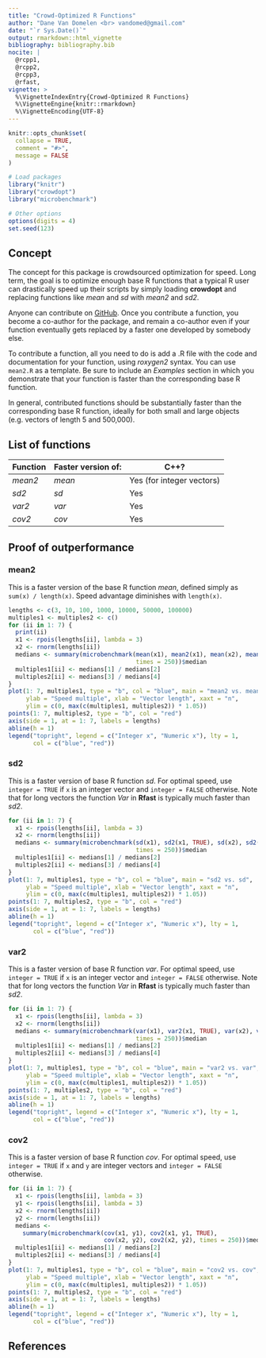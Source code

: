 ```yaml
---
title: "Crowd-Optimized R Functions"
author: "Dane Van Domelen <br> vandomed@gmail.com"
date: "`r Sys.Date()`"
output: rmarkdown::html_vignette
bibliography: bibliography.bib
nocite: | 
  @rcpp1, 
  @rcpp2,
  @rcpp3,
  @rfast,
vignette: >
  %\VignetteIndexEntry{Crowd-Optimized R Functions}
  %\VignetteEngine{knitr::rmarkdown}
  %\VignetteEncoding{UTF-8}
---
```


```r
knitr::opts_chunk$set(
  collapse = TRUE,
  comment = "#>",
  message = FALSE
)

# Load packages
library("knitr")
library("crowdopt")
library("microbenchmark")

# Other options
options(digits = 4)
set.seed(123)
```


## Concept

The concept for this package is crowdsourced optimization for speed. Long term, the goal is to optimize enough base R functions that a typical R user can drastically speed up their scripts by simply loading **crowdopt** and replacing functions like *mean* and *sd* with *mean2* and *sd2*.

Anyone can contribute on [GitHub](https://github.com/vandomed/crowdopt). Once you contribute a function, you become a co-author for the package, and remain a co-author even if your function eventually gets replaced by a faster one developed by somebody else.

To contribute a function, all you need to do is add a .R file with the code and documentation for your function, using *roxygen2* syntax. You can use `mean2.R` as a template. Be sure to include an *Examples* section in which you demonstrate that your function is faster than the corresponding base R function.

In general, contributed functions should be substantially faster than the corresponding base R function, ideally for both small and large objects (e.g. vectors of length 5 and 500,000).


## List of functions

| Function   | Faster version of: | C++?
|:-----------|:-------------------|---------------------------
| *mean2*    | *mean*             | Yes (for integer vectors)
| *sd2*      | *sd*               | Yes
| *var2*     | *var*              | Yes
| *cov2*     | *cov*              | Yes


## Proof of outperformance

### mean2

This is a faster version of the base R function *mean*, defined simply as `sum(x) / length(x)`. Speed advantage diminishes with `length(x)`.

```r
lengths <- c(3, 10, 100, 1000, 10000, 50000, 100000)
multiples1 <- multiples2 <- c()
for (ii in 1: 7) {
  print(ii)
  x1 <- rpois(lengths[ii], lambda = 3)
  x2 <- rnorm(lengths[ii])
  medians <- summary(microbenchmark(mean(x1), mean2(x1), mean(x2), mean2(x2), 
                                    times = 250))$median
  multiples1[ii] <- medians[1] / medians[2]
  multiples2[ii] <- medians[3] / medians[4]
}
plot(1: 7, multiples1, type = "b", col = "blue", main = "mean2 vs. mean", 
     ylab = "Speed multiple", xlab = "Vector length", xaxt = "n", 
     ylim = c(0, max(c(multiples1, multiples2)) * 1.05))
points(1: 7, multiples2, type = "b", col = "red")
axis(side = 1, at = 1: 7, labels = lengths)
abline(h = 1)
legend("topright", legend = c("Integer x", "Numeric x"), lty = 1, 
       col = c("blue", "red"))
```

### sd2

This is a faster version of base R function *sd*. For optimal speed, use `integer = TRUE` if `x` is an integer vector and `integer = FALSE` otherwise. Note that for long vectors the function *Var* in **Rfast** is typically much faster than *sd2*.

```r
for (ii in 1: 7) {
  x1 <- rpois(lengths[ii], lambda = 3)
  x2 <- rnorm(lengths[ii])
  medians <- summary(microbenchmark(sd(x1), sd2(x1, TRUE), sd(x2), sd2(x2), 
                                    times = 250))$median
  multiples1[ii] <- medians[1] / medians[2]
  multiples2[ii] <- medians[3] / medians[4]
}
plot(1: 7, multiples1, type = "b", col = "blue", main = "sd2 vs. sd", 
     ylab = "Speed multiple", xlab = "Vector length", xaxt = "n", 
     ylim = c(0, max(c(multiples1, multiples2)) * 1.05))
points(1: 7, multiples2, type = "b", col = "red")
axis(side = 1, at = 1: 7, labels = lengths)
abline(h = 1)
legend("topright", legend = c("Integer x", "Numeric x"), lty = 1, 
       col = c("blue", "red"))
```

### var2

This is a faster version of base R function *var*. For optimal speed, use `integer = TRUE` if `x` is an integer vector and `integer = FALSE` otherwise. Note that for long vectors the function *Var* in **Rfast** is typically much faster than *sd2*.

```r
for (ii in 1: 7) {
  x1 <- rpois(lengths[ii], lambda = 3)
  x2 <- rnorm(lengths[ii])
  medians <- summary(microbenchmark(var(x1), var2(x1, TRUE), var(x2), var2(x2), 
                                    times = 250))$median
  multiples1[ii] <- medians[1] / medians[2]
  multiples2[ii] <- medians[3] / medians[4]
}
plot(1: 7, multiples1, type = "b", col = "blue", main = "var2 vs. var", 
     ylab = "Speed multiple", xlab = "Vector length", xaxt = "n", 
     ylim = c(0, max(c(multiples1, multiples2)) * 1.05))
points(1: 7, multiples2, type = "b", col = "red")
axis(side = 1, at = 1: 7, labels = lengths)
abline(h = 1)
legend("topright", legend = c("Integer x", "Numeric x"), lty = 1, 
       col = c("blue", "red"))

```


### cov2

This is a faster version of base R function *cov*. For optimal speed, use `integer = TRUE` if `x` and `y` are integer vectors and `integer = FALSE` otherwise.


```r
for (ii in 1: 7) {
  x1 <- rpois(lengths[ii], lambda = 3)
  y1 <- rpois(lengths[ii], lambda = 3)
  x2 <- rnorm(lengths[ii])
  y2 <- rnorm(lengths[ii])
  medians <- 
    summary(microbenchmark(cov(x1, y1), cov2(x1, y1, TRUE), 
                           cov(x2, y2), cov2(x2, y2), times = 250))$median
  multiples1[ii] <- medians[1] / medians[2]
  multiples2[ii] <- medians[3] / medians[4]
}
plot(1: 7, multiples1, type = "b", col = "blue", main = "cov2 vs. cov", 
     ylab = "Speed multiple", xlab = "Vector length", xaxt = "n", 
     ylim = c(0, max(c(multiples1, multiples2)) * 1.05))
points(1: 7, multiples2, type = "b", col = "red")
axis(side = 1, at = 1: 7, labels = lengths)
abline(h = 1)
legend("topright", legend = c("Integer x", "Numeric x"), lty = 1, 
       col = c("blue", "red"))

```


## References
